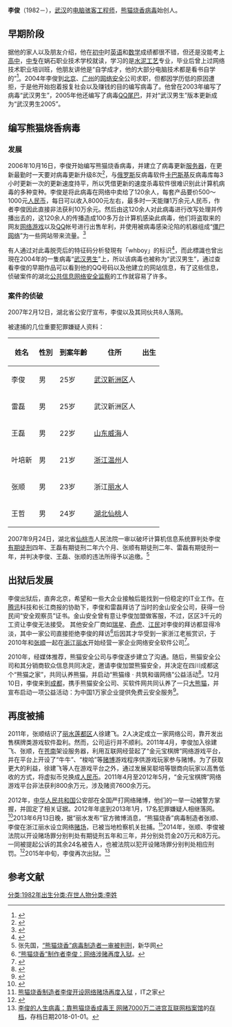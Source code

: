 {{Infobox Person
|name        = 李俊
|image       = 
|caption     = 
|birth_date  = {{Birth year and age|1982}}
|birth_place = [[武汉|武汉]][[新洲区|新洲区]]
|other_names = WhBoy<br>武汉男孩
|known_for   = 
|occupation  = 
|nationality = {{PRC}}
}}
'''李俊'''（1982－），[[武汉|武汉]]的[[电脑|电脑]][[骇客|骇客]][[工程师|工程师]]，[[熊猫烧香|熊猫烧香]][[计算机病毒|病毒]]始创人。

==早期阶段==
据他的家人以及朋友介绍，他在[[初中|初中]]时[[英语|英语]]和[[数学|数学]]成绩都很不错，但还是没能考上[[高中|高中]]，[[中专|中专]]在娲石职业技术学校就读，学习的是[[水泥|水泥工艺]]专业，毕业后曾上过网络技术职业培训班，他朋友讲他是“自学成才，他的大部分电脑技术都是看书自学的”<ref>{{Cite web |url=http://www.ce.cn/xwzx/shgj/gdxw/200702/14/t20070214_10421478.shtml |title=李俊朋友称李俊是“自学成才” |access-date=2007-02-14 |archive-url=https://web.archive.org/web/20070217060624/http://www.ce.cn/xwzx/shgj/gdxw/200702/14/t20070214_10421478.shtml |archive-date=2007-02-17 |dead-url=yes }}</ref>。2004年李俊到[[北京|北京]]、[[广州|广州]]的[[网络安全|网络安全]]公司求职，但都因学历低的原因遭拒，于是他开始抱着报复社会以及赚钱的目的编写病毒了。他曾在2003年编写了病毒“武汉男生”，2005年他还编写了病毒[[QQ尾巴|QQ尾巴]]，并对“武汉男生”版本更新成为“武汉男生2005”。
==编写熊猫烧香病毒==
{{main|熊猫烧香}}
===发展===
2006年10月16日，李俊开始编写熊猫烧香病毒，并建立了病毒更新[[服务器|服务器]]，在更新最勤时一天要对病毒更新升级8次<ref>{{Cite web |url=http://money.163.com/07/0213/02/3767TGC8002524SC.html |title=李俊效仿安全厂商的做法，设立病毒自动升级服务器，曾在一天之中升级8次 |access-date=2007-02-14 |archive-url=https://web.archive.org/web/20070216014213/http://money.163.com/07/0213/02/3767TGC8002524SC.html |archive-date=2007-02-16 |dead-url=yes }}</ref>，与[[俄罗斯|俄罗斯]]反病毒软件[[卡巴斯基安全軟體|卡巴斯基]]反病毒库每3小时更新一次的更新速度持平，所以凭借更新的速度杀毒软件很难识别此计算机病毒的多种变种。李俊是将此病毒在网络中卖给了120余人，每套产品要价500～1000元[[人民币|人民币]]，每日可以收入8000元左右，最多时一天能赚1万余元人民币，作者李俊因此直接非法获利10万余元。然后由这120余人对此病毒进行改写处理并传播出去的，这120余人的传播造成100多万台计算机感染此病毒，他们将盗取来的网友[[网络游戏|网络游戏]]以及[[QQ|QQ]]帐号进行出售牟利，并使用被病毒感染沦陷的机器组成“[[僵尸网络|僵尸网络]]”为一些网站带来流量。<ref>{{Cite web |url=http://tech.163.com/07/0214/05/3793OG9D000915BF.html |title=揭密“熊猫烧香”背后不为人知的牟利网络 |access-date=2007-02-14 |archive-url=https://web.archive.org/web/20070216021751/http://tech.163.com/07/0214/05/3793OG9D000915BF.html |archive-date=2007-02-16 |dead-url=yes }}</ref>

有人通过对此毒脱壳后的特征码分析發現有「whboy」的标识<ref>{{Cite web |url=http://searchsecurity.techtarget.com.cn/virus/285/3056785.shtml |title=文件末签名“WhBoy” |access-date=2021-04-10 |archive-date=2008-12-04 |archive-url=https://web.archive.org/web/20081204195351/http://searchsecurity.techtarget.com.cn/virus/285/3056785.shtml |dead-url=yes }}</ref>，而此標識也曾出現在2004年的一隻病毒“[[武汉男生|武汉男生]]”上，所以该病毒也被称为“武汉男生”，通过查看李俊的早期作品可以看到他的QQ号码以及他建立的网站信息，有了这些信息，侦破案件的湖北[[公共信息网络安全监察|公共信息网络安全监察]]的工作就容易了许多。

===案件的侦破===
2007年2月12日，湖北省公安厅宣布，李俊以及其同伙共8人落网。

被逮捕的几位重要犯罪嫌疑人资料：
{| class="wikitable"
!姓名!!性別!!到案年齡!!住所!!出生
|- 
| 李俊||男||25岁||[[武汉|武汉]][[新洲区|新洲区]]人||{{Birth year and age|1982}}
|- 
| 雷磊||男||25岁||武汉新洲区人||{{Birth year and age|1982}}
|- 
| 王磊||男||22岁||[[山东|山东]][[威海|威海]]人||{{Birth year and age|1985}}
|- 
| 叶培新||男||21岁||[[浙江|浙江]][[温州|温州]]人||{{Birth year and age|1986}}
|- 
| 张顺||男||23岁||浙江[[丽水市|丽水]]人||{{Birth year and age|1984}}
|-
| 王哲||男||24岁||[[湖北|湖北]][[仙桃市|仙桃]]人||{{Birth year and age|1983}}

|}

2007年9月24日，湖北省[[仙桃市|仙桃市]]人民法院一审以破坏计算机信息系统罪判处李俊[[有期徒刑|有期徒刑]]四年、王磊有期徒刑二年六个月、张顺有期徒刑二年、雷磊有期徒刑一年，并判决李俊、王磊、张顺的违法所得予以追缴。<ref>张先国，[http://news.xinhuanet.com/newscenter/2007-09/24/content_6785406.htm “熊猫烧香”病毒制造者一审被判刑]，新华网</ref>

==出狱后发展==
李俊出狱后，直奔北京，希望和一些大企业接触后能找到一份稳定的IT业工作。在[[腾讯|腾讯]]科技和长江商报的协助下，李俊和雷磊拜访了当时的金山安全公司，获得一份民间“安全观察员”证书。金山安全曾有意让李俊加盟做客服，不过，区区3千元的工资让李俊无法接受。
其他安全厂商如[[瑞星|瑞星]]、[[奇虎|奇虎]]、[[江民|江民]]对李俊的拜访都显得冷淡，其中一家公司直接拒绝李俊的拜访<ref>[https://tech.qq.com/a/20130614/014491.html “熊猫烧香”制作者李俊：网络涉赌再度入狱]。</ref>后因其才华受到一家浙江老板赏识，于2010年和[[张顺_(程序员)|张顺]]一起在[[浙江省|浙江]][[丽水市|丽水]]开始经营一家企业网络安全软件公司<ref>{{Cite web |url=http://www.chinanews.com.cn/it/it-itxw/news/2010/06-11/2339077.shtml |title=熊猫烧香制造者李俊出狱后开软件公司 |access-date=2021-04-10 |archive-date=2010-06-14 |archive-url=https://web.archive.org/web/20100614064809/http://www.chinanews.com.cn/it/it-itxw/news/2010/06-11/2339077.shtml |dead-url=no }}</ref>。

2010年，经媒体推荐，熊猫安全公司与李俊逐步建立了沟通。随后，熊猫安全公司和其分销商软众信息共同决定，邀请李俊加盟熊猫安全，并决定在四川成都这个“熊猫之家”，共同认养熊猫，并启动“熊猫缘 · 共筑和谐网络”公益活动<ref>{{Cite web |url=http://tech.sina.com.cn/i/2010-12-11/10334971321.shtml |title=“熊猫烧香”制作者李俊成都认养大熊猫 |access-date=2021-04-10 |archive-date=2021-04-10 |archive-url=https://web.archive.org/web/20210410112305/http://tech.sina.com.cn/i/2010-12-11/10334971321.shtml |dead-url=no }}</ref>。12月10日，李俊来到[[成都|成都]]，携手熊猫安全公司、买软件网共同认养了一只[[大熊猫|大熊猫]]，并宣布启动一项公益活动：为中国1万家企业提供免费云安全服务<ref>{{Cite web |url=http://tech.sina.com.cn/it/2010-12-11/14054971465.shtml |title=告别“熊猫烧香”李俊转做“熊猫杀毒” |access-date=2021-04-10 |archive-date=2021-04-10 |archive-url=https://web.archive.org/web/20210410112308/http://tech.sina.com.cn/it/2010-12-11/14054971465.shtml |dead-url=no }}</ref>。

==再度被捕==
2011年，张顺结识了[[丽水|丽水]][[莲都区|莲都区]]人徐建飞。2人决定成立一家网络公司，靠开发出售棋牌类游戏软件盈利。然而，公司运行并不顺利。2011年4月，李俊加入徐建飞、张顺，在[[苍南|苍南]]架设服务器，利用互联网经营起了“金元宝棋牌”网络游戏平台，并在平台上开设了“牛牛”、“梭哈”等[[赌博|赌博]]游戏程序供游戏玩家参与赌博。为了获取更大的利益，徐建飞等人在游戏平台之外，通过发展吴聪培等银商向玩家以高售低收的方式，将虚拟币兑换成[[人民币|人民币]]。2011年4月至2012年5月，“金元宝棋牌”网络游戏平台非法获利800余万元，涉及赌资7600余万元。

2012年，[[中华人民共和国|中华人民共和国]]公安部在全国严打网络赌博，他们的一举一动被警方掌握，并固定了相关证据。2012年年底到2013年1月，17名犯罪嫌疑人相继落网。<ref>{{Cite web |url=http://tech.sina.com.cn/i/2013-06-13/22588436718.shtml |title=“熊猫烧香”病毒制造者涉嫌开设赌场罪被抓 |access-date=2021-04-10 |archive-date=2021-04-10 |archive-url=https://web.archive.org/web/20210410115857/http://tech.sina.com.cn/i/2013-06-13/22588436718.shtml |dead-url=no }}</ref>2013年6月13日晚，据“丽水发布”官方微博消息，“熊猫烧香”病毒制造者张顺、李俊在浙江丽水设立网络[[赌场|赌场]]，已被当地检察机关批捕。<ref>[http://www.ithome.com/html/it/46771.htm 熊猫烧香制造者李俊开设网络赌场再度入狱] {{webarchive|url=https://web.archive.org/web/20130618044230/http://www.ithome.com/html/it/46771.htm |date=2013-06-18 }}，IT之家</ref>2014年，张顺、李俊被法院以开设赌场罪分别判处有期徒刑五年和三年，并分别处罚金20万元和8万元。一同被提起公诉的其余24名被告人，也被法院以犯开设赌场罪分别判处相应刑罚。<ref>{{Cite web |url=http://www.nbd.com.cn/articles/2014-01-09/801524.html |title=“熊猫烧香”病毒制造者开设网络赌场案宣判 |access-date=2021-04-10 |archive-date=2021-04-10 |archive-url=https://web.archive.org/web/20210410122314/http://www.nbd.com.cn/articles/2014-01-09/801524.html |dead-url=no }}</ref>2015年中旬，李俊再次出狱。<ref>[http://news.ifeng.com/a/20180101/54713980_0.shtml 李俊的人生病毒：靠熊猫烧香成毒王 网赌7000万二进宫]{{dead link}}[[互联网档案馆|互联网档案馆]]的[https://web.archive.org/web/20180403174540/http://news.ifeng.com/a/20180101/54713980_0.shtml  存档]，存档日期2018-01-01。</ref>

==参考文献==
[[分类:1982年出生|分类:1982年出生]][[分类:在世人物|分类:在世人物]][[分类:李姓|分类:李姓]]